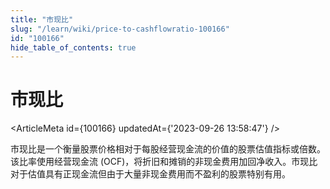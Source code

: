 ```yaml
---
title: "市现比"
slug: "/learn/wiki/price-to-cashflowratio-100166"
id: "100166"
hide_table_of_contents: true
---
```



# 市现比

<ArticleMeta id={100166} updatedAt={'2023-09-26 13:58:47'} />
<div className='border-solid border-b border-t-0 my-4 border-[var(--ifm-color-gray-300)]' />

市现比是一个衡量股票价格相对于每股经营现金流的价值的股票估值指标或倍数。该比率使用经营现金流 (OCF)，将折旧和摊销的非现金费用加回净收入。市现比对于估值具有正现金流但由于大量非现金费用而不盈利的股票特别有用。
